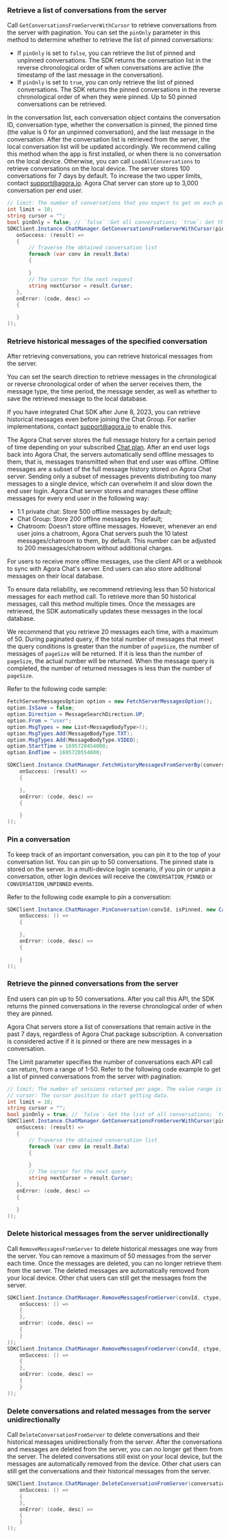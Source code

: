 <PlatformWrapper platform="windows">

### Retrieve a list of conversations from the server

Call `GetConversationsFromServerWithCursor` to retrieve conversations from the server with pagination. You can set the  `pinOnly` parameter in this method to determine whether to retrieve the list of pinned conversations:
- If `pinOnly` is set to `false`, you can retrieve the list of pinned and unpinned conversations. The SDK returns the conversation list in the reverse chronological order of when conversations are active (the timestamp of the last message in the conversation).
- If `pinOnly` is set to `true`, you can only retrieve the list of pinned conversations. The SDK returns the pinned conversations in the reverse chronological order of when they were pinned. Up to 50 pinned conversations can be retrieved.

In the conversation list, each conversation object contains the conversation ID, conversation type, whether the conversation is pinned, the pinned time (the value is 0 for an unpinned conversation), and the last message in the conversation. After the conversation list is retrieved from the server, the local conversation list will be updated accordingly. We recommend calling this method when the app is first installed, or when there is no conversation on the local device. Otherwise, you can call `LoadAllConversations` to retrieve conversations on the local device.
The server stores 100 conversations for 7 days by default. To increase the two upper limits, contact support@agora.io. Agora Chat server can store up to 3,000 conversation per end user.

```csharp
// limit: The number of conversations that you expect to get on each page. The value range is [1,50].
int limit = 10;
string cursor = "";
bool pinOnly = false; // `false`：Get all conversations; `true`: Get the list of pinned conversations.
SDKClient.Instance.ChatManager.GetConversationsFromServerWithCursor(pinOnly, cursor, limit, new ValueCallBack<CursorResult<Conversation>>(
   onSuccess: (result) =>
   {
       // Traverse the obtained conversation list
       foreach (var conv in result.Data)
       {

       }
       // The cursor for the next request
       string nextCursor = result.Cursor;
   },
   onError: (code, desc) =>
   {

   }
));
```

### Retrieve historical messages of the specified conversation

After retrieving conversations, you can retrieve historical messages from the server.

You can set the search direction to retrieve messages in the chronological or reverse chronological order of when the server receives them, the message type, the time period, the message sender, as well as whether to save the retrieved message to the local database.

If you have integrated Chat SDK after June 8, 2023, you can retrieve historical messages even before joining the Chat Group. For earlier implementations, contact [support@agora.io](mailto:support@agora.io) to enable this.

The Agora Chat server stores the full message history for a certain period of time depending on your subscribed [Chat plan](../../reference/message-overview#limitations-of-message-storage-duration). After an end user logs back into Agora Chat, the servers  automatically send offline messages to them, that is, messages transmitted when that end user was offline. Offline messages are a subset of the full message history stored on Agora Chat server. Sending only a subset of messages prevents distributing too many messages to a single device, which can overwhelm it and slow down the end user login. Agora Chat server stores and manages these offline messages for every end user in the following way:

- 1:1 private chat: Store 500 offline messages by default;
- Chat Group: Store 200 offline messages by default;
- Chatroom: Doesn't store offline messages. However, whenever an end user joins a chatroom, Agora Chat servers push the 10 latest messages/chatroom to them, by default. This number can be adjusted to 200 messages/chatroom without additional charges.

For users to receive more offline messages, use the client API or a webhook to sync with Agora Chat's server. End users can also store additional messages on their local database.

To ensure data reliability, we recommend retrieving less than 50 historical messages for each method call. To retrieve more than 50 historical messages, call this method multiple times. Once the messages are retrieved, the SDK automatically updates these messages in the local database.

We recommend that you retrieve 20 messages each time, with a maximum of 50. During paginated query, if the total number of messages that meet the query conditions is greater than the number of `pageSize`, the number of messages of `pageSize` will be returned. If it is less than the number of `pageSize`, the actual number will be returned. When the message query is completed, the number of returned messages is less than the number of `pageSize`.

Refer to the following code sample:

```csharp
FetchServerMessagesOption option = new FetchServerMessagesOption();
option.IsSave = false;
option.Direction = MessageSearchDirection.UP;
option.From = "user";
option.MsgTypes = new List<MessageBodyType>();
option.MsgTypes.Add(MessageBodyType.TXT);
option.MsgTypes.Add(MessageBodyType.VIDEO);
option.StartTime = 1695720454000;
option.EndTime = 1695720554000;

SDKClient.Instance.ChatManager.FetchHistoryMessagesFromServerBy(conversationId, type, cursor, pageSize, option, new ValueCallBack<CursorResult<Message>>(
    onSuccess: (result) =>
    {

    },
    onError: (code, desc) =>
    {

    }
));
```

### Pin a conversation

To keep track of an important conversation, you can pin it to the top of your conversation list. You can pin up to 50 conversations.  The pinned state is stored on the server. In a multi-device login scenario, if you pin or unpin a conversation, other login devices will receive the `CONVERSATION_PINNED` or `CONVERSATION_UNPINNED` events.

Refer to the following code example to pin a conversation:

```csharp
SDKClient.Instance.ChatManager.PinConversation(convId, isPinned, new CallBack(
    onSuccess: () =>
    {

    },
    onError: (code, desc) =>
    {

    }
));
```

### Retrieve the pinned conversations from the server

End users can pin up to 50 conversations. After you call this API, the SDK returns the pinned conversations in the reverse chronological order of when they are pinned.

Agora Chat servers store a list of conversations that remain active in the past 7 days, regardless of Agora Chat package subscription. A conversation is considered active if it is pinned or there are new messages in a conversation.

The Limit parameter specifies the number of conversations each API call can return, from a range of 1-50. Refer to the following code example to get a list of pinned conversations from the server with pagination:

```csharp
// limit: The number of sessions returned per page. The value range is [1,50].
// cursor: The cursor position to start getting data.
int limit = 10;
string cursor = "";
bool pinOnly = true; // `false`: Get the list of all conversations; `true`: Get the list of only pinned conversations.
SDKClient.Instance.ChatManager.GetConversationsFromServerWithCursor(pinOnly, cursor, limit, new ValueCallBack<CursorResult<Conversation>>(
   onSuccess: (result) =>
   {
       // Traverse the obtained conversation list
       foreach (var conv in result.Data)
       {

       }
       // The cursor for the next query
       string nextCursor = result.Cursor;
   },
   onError: (code, desc) =>
   {

   }
));
```

### Delete historical messages from the server unidirectionally

Call `RemoveMessagesFromServer` to delete historical messages one way from the server. You can remove a maximum of 50 messages from the server each time. Once the messages are deleted, you can no longer retrieve them from the server. The deleted messages are automatically removed from your local device. Other chat users can still get the messages from the server.

```csharp
SDKClient.Instance.ChatManager.RemoveMessagesFromServer(convId, ctype, time, new CallBack(
    onSuccess: () =>
    {
    },
    onError: (code, desc) =>
    {
    }
));
SDKClient.Instance.ChatManager.RemoveMessagesFromServer(convId, ctype, msgList, new CallBack(
    onSuccess: () =>
    {
    },
    onError: (code, desc) =>
    {
    }
));
```

### Delete conversations and related messages from the server unidirectionally

Call `DeleteConversationFromServer` to delete conversations and their historical messages unidirectionally from the server. After the conversations and messages are deleted from the server, you can no longer get them from the server. The deleted conversations still exist on your local device, but the messages are automatically removed from the device. Other chat users can still get the conversations and their historical messages from the server.

```csharp
SDKClient.Instance.ChatManager.DeleteConversationFromServer(conversationId, conversationType, isDeleteServerMessages, new CallBack(
    onSuccess: () =>
    {
    },
    onError: (code, desc) =>
    {
    }
));
```

</PlatformWrapper>